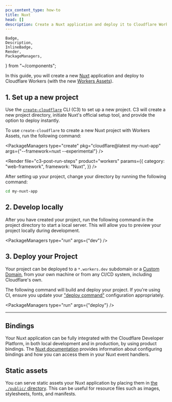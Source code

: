 ```yaml
---
pcx_content_type: how-to
title: Nuxt
head: []
description: Create a Nuxt application and deploy it to Cloudflare Workers with Workers Assets.
---
```


	Badge,
	Description,
	InlineBadge,
	Render,
	PackageManagers,
} from "~/components";

In this guide, you will create a new [Nuxt](https://nuxt.com/) application and deploy to Cloudflare Workers (with the new [<InlineBadge preset="beta" /> Workers Assets](/workers/static-assets/)).

## 1. Set up a new project

Use the [`create-cloudflare`](https://www.npmjs.com/package/create-cloudflare) CLI (C3) to set up a new project. C3 will create a new project directory, initiate Nuxt's official setup tool, and provide the option to deploy instantly.

To use `create-cloudflare` to create a new Nuxt project with <InlineBadge preset="beta" /> Workers Assets, run the following command:

<PackageManagers
	type="create"
	pkg="cloudflare@latest my-nuxt-app"
	args={"--framework=nuxt --experimental"}
/>

<Render
	file="c3-post-run-steps"
	product="workers"
	params={{
		category: "web-framework",
		framework: "Nuxt",
	}}
/>

After setting up your project, change your directory by running the following command:

```sh
cd my-nuxt-app
```

## 2. Develop locally

After you have created your project, run the following command in the project directory to start a local server. This will allow you to preview your project locally during development.

<PackageManagers type="run" args={"dev"} />

## 3. Deploy your Project

Your project can be deployed to a `*.workers.dev` subdomain or a [Custom Domain](/workers/configuration/routing/custom-domains/), from your own machine or from any CI/CD system, including Cloudflare's own.

The following command will build and deploy your project. If you're using CI, ensure you update your ["deploy command"](/workers/ci-cd/builds/build-configuration/#build-settings) configuration appropriately.

<PackageManagers type="run" args={"deploy"} />

---

## Bindings

Your Nuxt application can be fully integrated with the Cloudflare Developer Platform, in both local development and in production, by using product bindings. The [Nuxt documentation](https://nitro.unjs.io/deploy/providers/cloudflare#direct-access-to-cloudflare-bindings) provides information about configuring bindings and how you can access them in your Nuxt event handlers.

## Static assets

You can serve static assets your Nuxt application by placing them in [the `./public/` directory](https://nuxt.com/docs/guide/directory-structure/public). This can be useful for resource files such as images, stylesheets, fonts, and manifests.

<Render file="workers-assets-routing-summary" />
